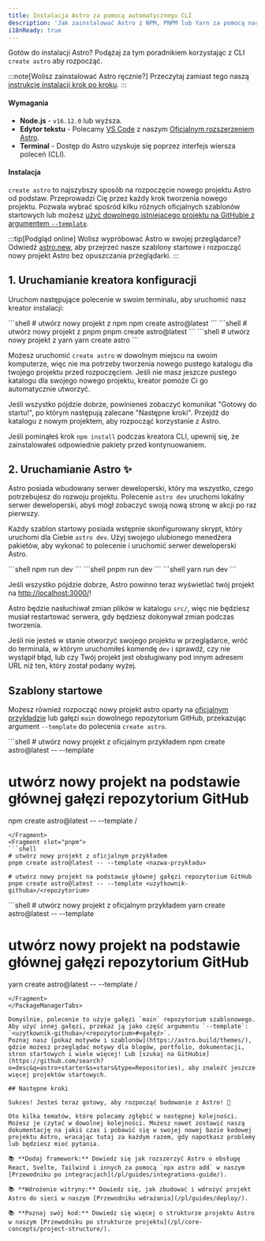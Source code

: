 ```yaml
---
title: Instalacja Astro za pomocą automatycznego CLI
description: 'Jak zainstalować Astro z NPM, PNPM lub Yarn za pomocą narzędzia CLI create-astro.'
i18nReady: true
---
```


Gotów do instalacji Astro? Podążaj za tym poradnikiem korzystając z CLI `create astro` aby rozpocząć.

:::note[Wolisz zainstalować Astro ręcznie?]
Przeczytaj zamiast tego naszą [instrukcję instalacji krok po kroku](/pl/install/manual/).
:::
#### Wymagania

- **Node.js** - `v16.12.0` lub wyższa.
- **Edytor tekstu** - Polecamy [VS Code](https://code.visualstudio.com/) z naszym [Oficjalnym rozszerzeniem Astro](https://marketplace.visualstudio.com/items?itemName=astro-build.astro-vscode).
- **Terminal** - Dostęp do Astro uzyskuje się poprzez interfejs wiersza poleceń (CLI).

#### Instalacja

`create astro` to najszybszy sposób na rozpoczęcie nowego projektu Astro od podstaw. Przeprowadzi Cię przez każdy krok tworzenia nowego projektu. Pozwala wybrać spośród kilku różnych oficjalnych szablonów startowych lub możesz [użyć dowolnego istniejącego projektu na GitHubie z argumentem `--template`](#szablony-startowe).

:::tip[Podgląd online]
Wolisz wypróbować Astro w swojej przeglądarce? Odwiedź [astro.new](https://astro.new/), aby przejrzeć nasze szablony startowe i rozpocząć nowy projekt Astro bez opuszczania przeglądarki.
:::

## 1. Uruchamianie kreatora konfiguracji

Uruchom następujące polecenie w swoim terminalu, aby uruchomić nasz kreator instalacji:

<PackageManagerTabs>
  <Fragment slot="npm">
  ```shell
  # utwórz nowy projekt z npm
  npm create astro@latest
  ```
  </Fragment>
  <Fragment slot="pnpm">
  ```shell
  # utwórz nowy projekt z pnpm
  pnpm create astro@latest
  ```
  </Fragment>
  <Fragment slot="yarn">
  ```shell
  # utwórz nowy projekt z yarn
  yarn create astro
  ```
  </Fragment>
</PackageManagerTabs>

Możesz uruchomić `create astro` w dowolnym miejscu na swoim komputerze, więc nie ma potrzeby tworzenia nowego pustego katalogu dla twojego projektu przed rozpoczęciem. Jeśli nie masz jeszcze pustego katalogu dla swojego nowego projektu, kreator pomoże Ci go automatycznie utworzyć.

Jeśli wszystko pójdzie dobrze, powinieneś zobaczyć komunikat "Gotowy do startu!", po którym następują zalecane "Następne kroki". Przejdź do katalogu z nowym projektem, aby rozpocząć korzystanie z Astro. 

Jeśli pominąłeś krok `npm install` podczas kreatora CLI, upewnij się, że zainstalowałeś odpowiednie pakiety przed kontynuowaniem.

## 2. Uruchamianie Astro ✨

Astro posiada wbudowany serwer deweloperski, który ma wszystko, czego potrzebujesz do rozwoju projektu. Polecenie `astro dev` uruchomi lokalny serwer deweloperski, abyś mógł zobaczyć swoją nową stronę w akcji po raz pierwszy.

Każdy szablon startowy posiada wstępnie skonfigurowany skrypt, który uruchomi dla Ciebie `astro dev`. Użyj swojego ulubionego menedżera pakietów, aby wykonać to polecenie i uruchomić serwer deweloperski Astro.

<PackageManagerTabs>
  <Fragment slot="npm">
  ```shell
  npm run dev
  ```
  </Fragment>
  <Fragment slot="pnpm">
  ```shell
  pnpm run dev
  ```
  </Fragment>
  <Fragment slot="yarn">
  ```shell
  yarn run dev
  ```
  </Fragment>
</PackageManagerTabs>


Jeśli wszystko pójdzie dobrze, Astro powinno teraz wyświetlać twój projekt na [http://localhost:3000/](http://localhost:3000/)!

Astro będzie nasłuchiwał zmian plików w katalogu `src/`, więc nie będziesz musiał restartować serwera, gdy będziesz dokonywał zmian podczas tworzenia.

Jeśli nie jesteś w stanie otworzyć swojego projektu w przeglądarce, wróć do terminala, w którym uruchomiłeś komendę `dev` i sprawdź, czy nie wystąpił błąd, lub czy Twój projekt jest obsługiwany pod innym adresem URL niż ten, który został podany wyżej.

## Szablony startowe

Możesz również rozpocząć nowy projekt astro oparty na [oficjalnym przykładzie](https://github.com/withastro/astro/tree/main/examples) lub gałęzi `main` dowolnego repozytorium GitHub, przekazując argument `--template` do polecenia `create astro`.

<PackageManagerTabs>
  <Fragment slot="npm">
  ```shell
  # utwórz nowy projekt z oficjalnym przykładem
  npm create astro@latest -- --template <nazwa-przykładu>

  # utwórz nowy projekt na podstawie głównej gałęzi repozytorium GitHub
  npm create astro@latest -- --template <uzytkownik-githuba>/<repozytorium>
  ```
  </Fragment>
  <Fragment slot="pnpm">
  ```shell
  # utwórz nowy projekt z oficjalnym przykładem
  pnpm create astro@latest -- --template <nazwa-przykładu>

  # utwórz nowy projekt na podstawie głównej gałęzi repozytorium GitHub
  pnpm create astro@latest -- --template <uzytkownik-githuba>/<repozytorium>
  ```
  </Fragment>
  <Fragment slot="yarn">
  ```shell
  # utwórz nowy projekt z oficjalnym przykładem
  yarn create astro@latest -- --template <nazwa-przykładu>

  # utwórz nowy projekt na podstawie głównej gałęzi repozytorium GitHub
  yarn create astro@latest -- --template <uzytkownik-githuba>/<repozytorium>
  ```
  </Fragment>
</PackageManagerTabs>

Domyślnie, polecenie to użyje gałęzi `main` repozytorium szablonowego. Aby użyć innej gałęzi, przekaż ją jako część argumentu `--template`: `<uzytkownik-githuba>/<repozytorium>#<gałęź>`.
Poznaj nasz [pokaz motywów i szablonów](https://astro.build/themes/), gdzie możesz przeglądać motywy dla blogów, portfolio, dokumentacji, stron startowych i wiele więcej! Lub [szukaj na GitHubie](https://github.com/search?o=desc&q=astro+starter&s=stars&type=Repositories), aby znaleźć jeszcze więcej projektów startowych.

## Następne kroki

Sukces! Jesteś teraz gotowy, aby rozpocząć budowanie z Astro! 🥳

Oto kilka tematów, które polecamy zgłębić w następnej kolejności. Możesz je czytać w dowolnej kolejności. Możesz nawet zostawić naszą dokumentację na jakiś czas i pobawić się w swojej nowej bazie kodowej projektu Astro, wracając tutaj za każdym razem, gdy napotkasz problemy lub będziesz mieć pytania.

📚 **Dodaj framework:** Dowiedz się jak rozszerzyć Astro o obsługę React, Svelte, Tailwind i innych za pomocą `npx astro add` w naszym [Przewodniku po integracjach](/pl/guides/integrations-guide/).

📚 **Wdrożenie witryny:** Dowiedz się, jak zbudować i wdrożyć projekt Astro do sieci w naszym [Przewodniku wdrażania](/pl/guides/deploy/).

📚 **Poznaj swój kod:** Dowiedz się więcej o strukturze projektu Astro w naszym [Przewodniku po strukturze projektu](/pl/core-concepts/project-structure/).
